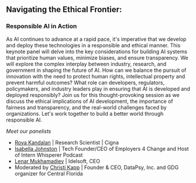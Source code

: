 
## Navigating the Ethical Frontier: 
### Responsible AI in Action
As AI continues to advance at a rapid pace, it's imperative that we develop and deploy these technologies in a responsible and ethical manner. This keynote panel will delve into the key considerations for building AI systems that prioritize human values, minimize biases, and ensure transparency.
We will explore the complex interplay between industry, research, and government in shaping the future of AI. How can we balance the pursuit of innovation with the need to protect human rights, intellectual property and prevent harmful outcomes? What role can developers, regulators, policymakers, and industry leaders play in ensuring that AI is developed and deployed responsibly?
Join us for this thought-provoking session as we discuss the ethical implications of AI development, the importance of fairness and transparency, and the real-world challenges faced by organizations. Let's work together to build a better world through responsible AI.

*Meet our panelists*
* [Roya Kandalan](https://www.linkedin.com/in/roya-kandalan) | Research Scientist  |  Cigna
* [Isabella Johnston](https://www.linkedin.com/in/isabellajohnston) | Tech Founder/CEO of Employers 4 Change and Host of Intern Whisperer Podcast
* [Lenar Mukhamadiev](https://www.linkedin.com/in/lenarm) | Idelsoft, CEO
* Moderated by [Christi Kapp](https://www.linkedin.com/in/artinmotionllc) | Founder & CEO, DataPsy, Inc. and GDG organizer for Central Florida